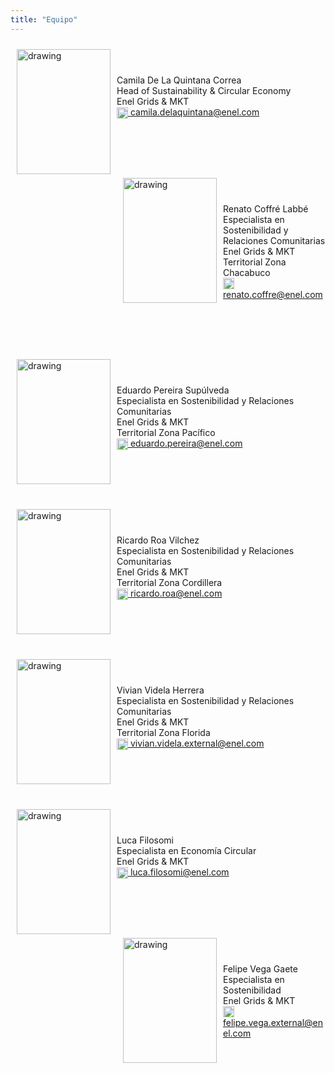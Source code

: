 ```yaml
---
title: "Equipo"
---
```


<img style="float:left; margin:10px;" src="/Users/fevegag/OneDrive/Desarrollo RStudio/Sust&CEGrids/Sust-CEGrids/images/users.png" alt="drawing" width="150" height="200"/><br><br><br>Camila De La Quintana Correa<br>Head of Sustainability & Circular Economy<br>Enel Grids & MKT<br><img src="/Users/fevegag/OneDrive/Iconos presentaciones/email.png" alt="drawing" width="18" align="center"><a href="mailito:camila.delaquinta@enel.com"> camila.delaquintana@enel.com</a>
<br>
<br>
<br>
<br>
<br>
<br>
<img style="float:left; margin:10px;" src="/Users/fevegag/OneDrive/Desarrollo RStudio/Sust&CEGrids/Sust-CEGrids/images/users.png" alt="drawing" width="150" height="200"/><br><br><br>Renato Coffré Labbé<br>Especialista en Sostenibilidad y Relaciones Comunitarias<br>Enel Grids & MKT<br>Territorial Zona Chacabuco<br><img src="/Users/fevegag/OneDrive/Iconos presentaciones/email.png" alt="drawing" width="18" align="center"><a href="mailito:renato.coffre@enel.com"> renato.coffre@enel.com</a>
<br>
<br>
<br>
<br>
<br>
<br>
<img style="float:left; margin:10px;" src="/Users/fevegag/OneDrive/Desarrollo RStudio/Sust&CEGrids/Sust-CEGrids/images/users.png" alt="drawing" width="150" height="200"/><br><br><br>Eduardo Pereira Supúlveda<br>Especialista en Sostenibilidad y Relaciones Comunitarias<br>Enel Grids & MKT<br>Territorial Zona Pacífico<br><img src="/Users/fevegag/OneDrive/Iconos presentaciones/email.png" alt="drawing" width="18" align="center"><a href="mailito:eduardo.pereira@enel.com"> eduardo.pereira@enel.com</a>
<br>
<br>
<br>
<br>
<br>
<br>
<img style="float:left; margin:10px;" src="/Users/fevegag/OneDrive/Desarrollo RStudio/Sust&CEGrids/Sust-CEGrids/images/users.png" alt="drawing" width="150" height="200"/><br><br><br>Ricardo Roa Vilchez<br>Especialista en Sostenibilidad y Relaciones Comunitarias<br>Enel Grids & MKT<br>Territorial Zona Cordillera<br><img src="/Users/fevegag/OneDrive/Iconos presentaciones/email.png" alt="drawing" width="18" align="center"><a href="mailito:ricardo.roa@enel.com"> ricardo.roa@enel.com</a>
<br>
<br>
<br>
<br>
<br>
<br>
<img style="float:left; margin:10px;" src="/Users/fevegag/OneDrive/Desarrollo RStudio/Sust&CEGrids/Sust-CEGrids/images/users.png" alt="drawing" width="150" height="200"/><br><br><br>Vivian Videla Herrera<br>Especialista en Sostenibilidad y Relaciones Comunitarias<br>Enel Grids & MKT<br>Territorial Zona Florida<br><img src="/Users/fevegag/OneDrive/Iconos presentaciones/email.png" alt="drawing" width="18" align="center"><a href="mailito:vivian.videla.external@enel.com"> vivian.videla.external@enel.com</a>
<br>
<br>
<br>
<br>
<br>
<br>
<img style="float:left; margin:10px;" src="/Users/fevegag/OneDrive/Desarrollo RStudio/Sust&CEGrids/Sust-CEGrids/images/users.png" alt="drawing" width="150" height="200"/><br><br><br>Luca Filosomi<br>Especialista en Economía Circular<br>Enel Grids & MKT<br><img src="/Users/fevegag/OneDrive/Iconos presentaciones/email.png" alt="drawing" width="18" align="center"><a href="mailito:luca.filosomi@enel.com"> luca.filosomi@enel.com</a>
<br>
<br>
<br>
<br>
<br>
<br>
<img style="float:left; margin:10px;" src="/Users/fevegag/OneDrive/Desarrollo RStudio/Sust&CEGrids/Sust-CEGrids/images/users.png" alt="drawing" width="150" height="200"/><br><br><br>Felipe Vega Gaete<br>Especialista en Sostenibilidad<br>Enel Grids & MKT<br><img src="/Users/fevegag/OneDrive/Iconos presentaciones/email.png" alt="drawing" width="18" align="center"><a href="mailito:felipe.vega.externali@enel.com"> felipe.vega.external@enel.com</a>
</br>
